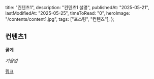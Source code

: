   title: "컨텐츠1",
  description: "컨텐츠1 설명",
  publishedAt: "2025-05-21",
  lastModifiedAt: "2025-05-25",
  timeToRead: "0",
  heroImage: "/contents/content1.jpg",
  tags: ["포스팅", "컨텐츠"],
};

## 컨텐츠1

**굵게**

_기울임_

[링크](https://www.google.com)
